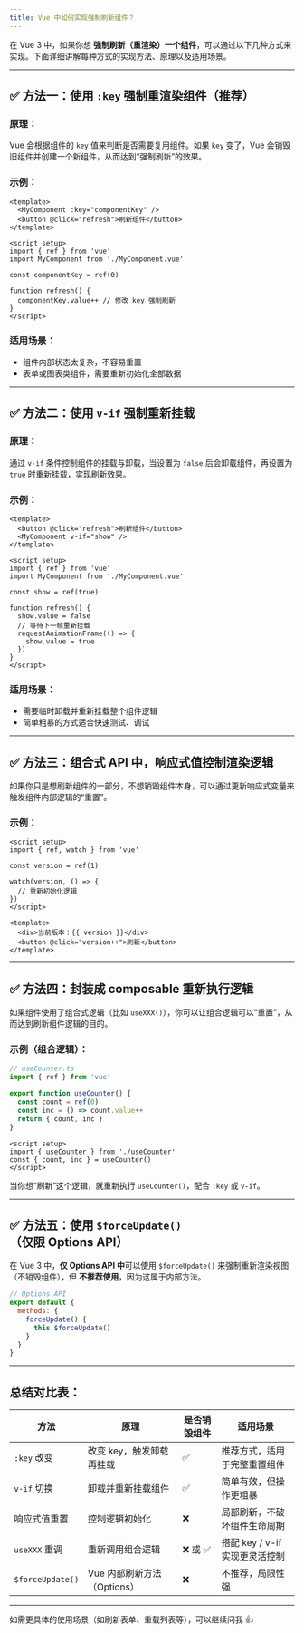 ```yaml
---
title: Vue 中如何实现强制刷新组件？
---
```


在 Vue 3 中，如果你想 **强制刷新（重渲染）一个组件**，可以通过以下几种方式来实现。下面详细讲解每种方式的实现方法、原理以及适用场景。

---

## ✅ 方法一：使用 `:key` 强制重渲染组件（推荐）

### 原理：

Vue 会根据组件的 `key` 值来判断是否需要复用组件。如果 `key` 变了，Vue 会销毁旧组件并创建一个新组件，从而达到“强制刷新”的效果。

### 示例：

```vue
<template>
  <MyComponent :key="componentKey" />
  <button @click="refresh">刷新组件</button>
</template>

<script setup>
import { ref } from 'vue'
import MyComponent from './MyComponent.vue'

const componentKey = ref(0)

function refresh() {
  componentKey.value++ // 修改 key 强制刷新
}
</script>
```

### 适用场景：

* 组件内部状态太复杂，不容易重置
* 表单或图表类组件，需要重新初始化全部数据

---

## ✅ 方法二：使用 `v-if` 强制重新挂载

### 原理：

通过 `v-if` 条件控制组件的挂载与卸载，当设置为 `false` 后会卸载组件，再设置为 `true` 时重新挂载，实现刷新效果。

### 示例：

```vue
<template>
  <button @click="refresh">刷新组件</button>
  <MyComponent v-if="show" />
</template>

<script setup>
import { ref } from 'vue'
import MyComponent from './MyComponent.vue'

const show = ref(true)

function refresh() {
  show.value = false
  // 等待下一帧重新挂载
  requestAnimationFrame(() => {
    show.value = true
  })
}
</script>
```

### 适用场景：

* 需要临时卸载并重新挂载整个组件逻辑
* 简单粗暴的方式适合快速测试、调试

---

## ✅ 方法三：组合式 API 中，响应式值控制渲染逻辑

如果你只是想刷新组件的一部分，不想销毁组件本身，可以通过更新响应式变量来触发组件内部逻辑的“重置”。

### 示例：

```vue
<script setup>
import { ref, watch } from 'vue'

const version = ref(1)

watch(version, () => {
  // 重新初始化逻辑
})
</script>

<template>
  <div>当前版本：{{ version }}</div>
  <button @click="version++">刷新</button>
</template>
```

---

## ✅ 方法四：封装成 composable 重新执行逻辑

如果组件使用了组合式逻辑（比如 `useXXX()`），你可以让组合逻辑可以“重置”，从而达到刷新组件逻辑的目的。

### 示例（组合逻辑）：

```ts
// useCounter.ts
import { ref } from 'vue'

export function useCounter() {
  const count = ref(0)
  const inc = () => count.value++
  return { count, inc }
}
```

```vue
<script setup>
import { useCounter } from './useCounter'
const { count, inc } = useCounter()
</script>
```

当你想“刷新”这个逻辑，就重新执行 `useCounter()`，配合 `:key` 或 `v-if`。

---

## ✅ 方法五：使用 `$forceUpdate()`（仅限 Options API）

在 Vue 3 中，**仅 Options API 中**可以使用 `$forceUpdate()` 来强制重新渲染视图（不销毁组件），但 **不推荐使用**，因为这属于内部方法。

```js
// Options API
export default {
  methods: {
    forceUpdate() {
      this.$forceUpdate()
    }
  }
}
```

---

## 总结对比表：

| 方法               | 原理                  | 是否销毁组件 | 适用场景                  |
| ---------------- | ------------------- | ------ | --------------------- |
| `:key` 改变        | 改变 key，触发卸载再挂载      | ✅      | 推荐方式，适用于完整重置组件        |
| `v-if` 切换        | 卸载并重新挂载组件           | ✅      | 简单有效，但操作更粗暴           |
| 响应式值重置           | 控制逻辑初始化             | ❌      | 局部刷新，不破坏组件生命周期        |
| `useXXX` 重调      | 重新调用组合逻辑            | ❌ 或 ✅  | 搭配 key / v-if 实现更灵活控制 |
| `$forceUpdate()` | Vue 内部刷新方法（Options） | ❌      | 不推荐，局限性强              |

---

如需更具体的使用场景（如刷新表单、重载列表等），可以继续问我 👍

